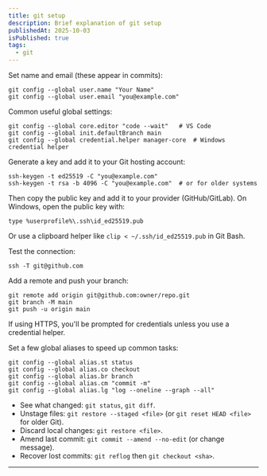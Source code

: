 ```yaml
---
title: git setup
description: Brief explanation of git setup
publishedAt: 2025-10-03
isPublished: true
tags:
  - git
---
```


Set name and email (these appear in commits):

```shell
git config --global user.name "Your Name"
git config --global user.email "you@example.com"
```
Common useful global settings:

```shell
git config --global core.editor "code --wait"   # VS Code
git config --global init.defaultBranch main
git config --global credential.helper manager-core  # Windows credential helper
```

Generate a key and add it to your Git hosting account:

```shell
ssh-keygen -t ed25519 -C "you@example.com"
ssh-keygen -t rsa -b 4096 -C "you@example.com"  # or for older systems
```

Then copy the public key and add it to your provider (GitHub/GitLab). On Windows, open the public key with:

```shell
type %userprofile%\.ssh\id_ed25519.pub
```

Or use a clipboard helper like `clip < ~/.ssh/id_ed25519.pub` in Git Bash.

Test the connection:

```shell
ssh -T git@github.com
```

Add a remote and push your branch:

```shell
git remote add origin git@github.com:owner/repo.git
git branch -M main
git push -u origin main
```

If using HTTPS, you'll be prompted for credentials unless you use a credential helper.

Set a few global aliases to speed up common tasks:

```shell
git config --global alias.st status
git config --global alias.co checkout
git config --global alias.br branch
git config --global alias.cm "commit -m"
git config --global alias.lg "log --oneline --graph --all"
```

- See what changed: `git status`, `git diff`.
- Unstage files: `git restore --staged <file>` (or `git reset HEAD <file>` for older Git).
- Discard local changes: `git restore <file>`.
- Amend last commit: `git commit --amend --no-edit` (or change message).
- Recover lost commits: `git reflog` then `git checkout <sha>`.


---

